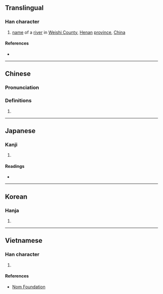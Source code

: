 {{character info/new}}
==Translingual==

===Han character===
{{Han char|rn=85|rad=水|as=06|sn=9|four=34127|canj=EKB|ids=⿰氵有}}

# [[name]] of a [[river]] in [[w:Weishi County|Weishi County]], [[Henan]] [[province]], [[China]]

====References====
* {{Han ref|kx=0621.170|dkj=17398|dj=1017.090|hdz=31604.020|uh=6D27|ud=27943|bh=ACA8|bd=44200}}

----

==Chinese==
{{zh-forms}}

===Pronunciation===
{{zh-pron
|m=wěi
|c=fui2
|mc=y
|oc=y
|ma=
|cat=pn
}}

===Definitions===
{{zh-hanzi}}

# {{rfdef|lang=zh}}

----

==Japanese==

===Kanji===
{{ja-kanji|grade=|rs=水06}}

# {{defn|lang=ja|sort=水06}}

====Readings====
* {{ja-readings|on=[[い]] (i)|kun=}}

----

==Korean==

===Hanja===
{{ko-hanja|hangeul=유|eumhun=|rv=yu|mr=yu|y=yu}}

# {{defn|lang=ko|sort=水06}}

----

==Vietnamese==

===Han character===
{{vi-readings|rs=水06| hanviet = vị}}

# {{defn|lang=vi|sort=水06}}

====References====
*[http://nomfoundation.org/common/nom_details.php?codepoint=6d27 Nom Foundation]